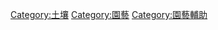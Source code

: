 {{Commonscat|Fertilizers}}

[[Category:土壤|Category:土壤]]
[[Category:園藝|Category:園藝]]
[[Category:園藝輔助|Category:園藝輔助]]
